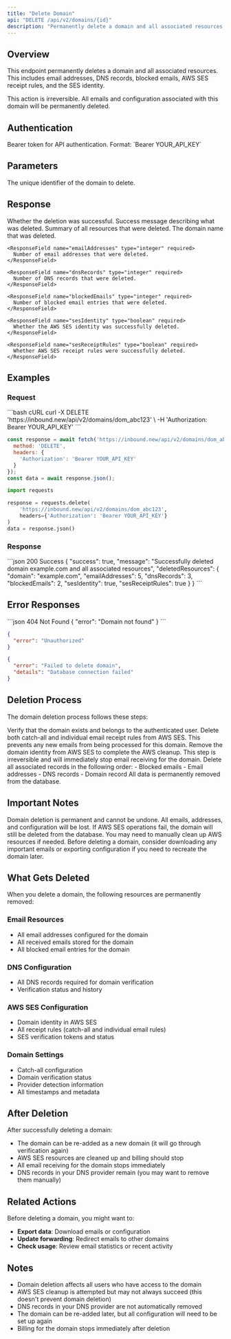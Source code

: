```yaml
---
title: "Delete Domain"
api: "DELETE /api/v2/domains/{id}"
description: "Permanently delete a domain and all associated resources including email addresses, DNS records, and AWS SES configuration"
---
```


## Overview

This endpoint permanently deletes a domain and all associated resources. This includes email addresses, DNS records, blocked emails, AWS SES receipt rules, and the SES identity.

<Warning>
This action is irreversible. All emails and configuration associated with this domain will be permanently deleted.
</Warning>

## Authentication

<ParamField header="Authorization" type="string" required>
  Bearer token for API authentication. Format: `Bearer YOUR_API_KEY`
</ParamField>

## Parameters

<ParamField path="id" type="string" required>
  The unique identifier of the domain to delete.
</ParamField>

## Response

<ResponseField name="success" type="boolean" required>
  Whether the deletion was successful.
</ResponseField>

<ResponseField name="message" type="string" required>
  Success message describing what was deleted.
</ResponseField>

<ResponseField name="deletedResources" type="object" required>
  Summary of all resources that were deleted.
  
  <Expandable title="Deleted resources breakdown">
    <ResponseField name="domain" type="string" required>
      The domain name that was deleted.
    </ResponseField>
    
    <ResponseField name="emailAddresses" type="integer" required>
      Number of email addresses that were deleted.
    </ResponseField>
    
    <ResponseField name="dnsRecords" type="integer" required>
      Number of DNS records that were deleted.
    </ResponseField>
    
    <ResponseField name="blockedEmails" type="integer" required>
      Number of blocked email entries that were deleted.
    </ResponseField>
    
    <ResponseField name="sesIdentity" type="boolean" required>
      Whether the AWS SES identity was successfully deleted.
    </ResponseField>
    
    <ResponseField name="sesReceiptRules" type="boolean" required>
      Whether AWS SES receipt rules were successfully deleted.
    </ResponseField>
  </Expandable>
</ResponseField>

## Examples

### Request

<RequestExample>
```bash cURL
curl -X DELETE 'https://inbound.new/api/v2/domains/dom_abc123' \
  -H 'Authorization: Bearer YOUR_API_KEY'
```

```javascript JavaScript
const response = await fetch('https://inbound.new/api/v2/domains/dom_abc123', {
  method: 'DELETE',
  headers: {
    'Authorization': 'Bearer YOUR_API_KEY'
  }
});
const data = await response.json();
```

```python Python
import requests

response = requests.delete(
    'https://inbound.new/api/v2/domains/dom_abc123',
    headers={'Authorization': 'Bearer YOUR_API_KEY'}
)
data = response.json()
```
</RequestExample>

### Response

<ResponseExample>
```json 200 Success
{
  "success": true,
  "message": "Successfully deleted domain example.com and all associated resources",
  "deletedResources": {
    "domain": "example.com",
    "emailAddresses": 5,
    "dnsRecords": 3,
    "blockedEmails": 2,
    "sesIdentity": true,
    "sesReceiptRules": true
  }
}
```
</ResponseExample>

## Error Responses

<ResponseExample>
```json 404 Not Found
{
  "error": "Domain not found"
}
```

```json 401 Unauthorized
{
  "error": "Unauthorized"
}
```

```json 500 Internal Server Error
{
  "error": "Failed to delete domain",
  "details": "Database connection failed"
}
```
</ResponseExample>

## Deletion Process

The domain deletion process follows these steps:

<Steps>
<Step title="Validate Domain Ownership">
  Verify that the domain exists and belongs to the authenticated user.
</Step>

<Step title="Remove AWS SES Receipt Rules">
  Delete both catch-all and individual email receipt rules from AWS SES.
  
  <Info>
  This prevents any new emails from being processed for this domain.
  </Info>
</Step>

<Step title="Delete AWS SES Identity">
  Remove the domain identity from AWS SES to complete the AWS cleanup.
  
  <Warning>
  This step is irreversible and will immediately stop email receiving for the domain.
  </Warning>
</Step>

<Step title="Clean Up Database Records">
  Delete all associated records in the following order:
  - Blocked emails
  - Email addresses
  - DNS records
  - Domain record
  
  <Check>
  All data is permanently removed from the database.
  </Check>
</Step>
</Steps>

## Important Notes

<Warning>
Domain deletion is permanent and cannot be undone. All emails, addresses, and configuration will be lost.
</Warning>

<Info>
If AWS SES operations fail, the domain will still be deleted from the database. You may need to manually clean up AWS resources if needed.
</Info>

<Tip>
Before deleting a domain, consider downloading any important emails or exporting configuration if you need to recreate the domain later.
</Tip>

## What Gets Deleted

When you delete a domain, the following resources are permanently removed:

### Email Resources
- All email addresses configured for the domain
- All received emails stored for the domain
- All blocked email entries for the domain

### DNS Configuration
- All DNS records required for domain verification
- Verification status and history

### AWS SES Configuration
- Domain identity in AWS SES
- All receipt rules (catch-all and individual email rules)
- SES verification tokens and status

### Domain Settings
- Catch-all configuration
- Domain verification status
- Provider detection information
- All timestamps and metadata

## After Deletion

After successfully deleting a domain:

- The domain can be re-added as a new domain (it will go through verification again)
- AWS SES resources are cleaned up and billing should stop
- All email receiving for the domain stops immediately
- DNS records in your DNS provider remain (you may want to remove them manually)

## Related Actions

Before deleting a domain, you might want to:
- **Export data**: Download emails or configuration
- **Update forwarding**: Redirect emails to other domains
- **Check usage**: Review email statistics or recent activity

## Notes

- Domain deletion affects all users who have access to the domain
- AWS SES cleanup is attempted but may not always succeed (this doesn't prevent domain deletion)
- DNS records in your DNS provider are not automatically removed
- The domain can be re-added later, but all configuration will need to be set up again
- Billing for the domain stops immediately after deletion 